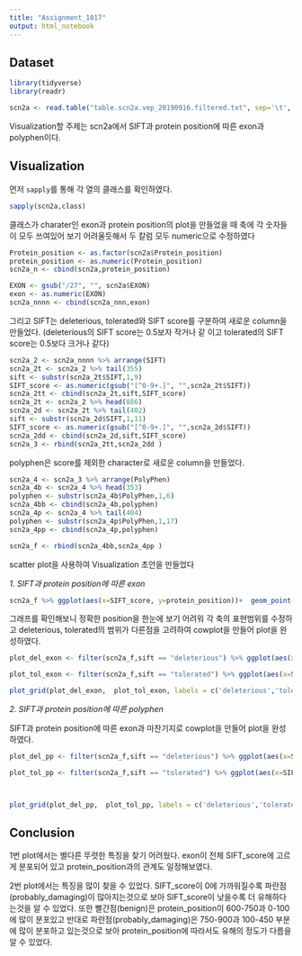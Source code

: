 ```yaml
---
title: "Assignment_1017"
output: html_notebook
---
```


## Dataset

```r
library(tidyverse)
library(readr)

scn2a <- read.table("table.scn2a.vep_20190916.filtered.txt", sep='\t', header = T)

```

Visualization할 주제는 scn2a에서 SIFT과 protein position에 따른 exon과 polyphen이다. 

## Visualization

먼저 `sapply`를 통해 각 열의 클래스를 확인하였다.

```r
sapply(scn2a,class)
```

클래스가 charater인 exon과 protein position의 plot을 만들었을 때 축에 각 숫자들이 모두 쓰여있어 보기 어려울듯해서 두 칼럼 모두 numeric으로 수정하였다

```r
Protein_position <- as.factor(scn2a$Protein_position)
protein_position <- as.numeric(Protein_position)
scn2a_n <- cbind(scn2a,protein_position)

EXON <- gsub("/27", "", scn2a$EXON)
exon <- as.numeric(EXON)
scn2a_nnnn <- cbind(scn2a_nnn,exon)

```

그리고 SIFT는 deleterious, tolerated와 SIFT score를 구분하여 새로운 column을 만들었다.
(deleterious의 SIFT score는 0.5보자 작거나 같 이고 tolerated의 SIFT score는 0.5보다 크거나 같다)

```r
scn2a_2 <- scn2a_nnnn %>% arrange(SIFT)
scn2a_2t <- scn2a_2 %>% tail(355)
sift <- substr(scn2a_2t$SIFT,1,9)
SIFT_score <- as.numeric(gsub("[^0-9+.]", "",scn2a_2t$SIFT))
scn2a_2tt <- cbind(scn2a_2t,sift,SIFT_score)
scn2a_2t <- scn2a_2 %>% head(886)
scn2a_2d <- scn2a_2t %>% tail(402)
sift <- substr(scn2a_2d$SIFT,1,11)
SIFT_score <- as.numeric(gsub("[^0-9+.]", "",scn2a_2d$SIFT))
scn2a_2dd <- cbind(scn2a_2d,sift,SIFT_score)
scn2a_3 <- rbind(scn2a_2tt,scn2a_2dd )
```

polyphen은 score를 제외한 character로 새로운 column을 만들었다.

```r
scn2a_4 <- scn2a_3 %>% arrange(PolyPhen)
scn2a_4b <- scn2a_4 %>% head(353)
polyphen <- substr(scn2a_4b$PolyPhen,1,6)
scn2a_4bb <- cbind(scn2a_4b,polyphen)
scn2a_4p <- scn2a_4 %>% tail(404)
polyphen <- substr(scn2a_4p$PolyPhen,1,17)
scn2a_4pp <- cbind(scn2a_4p,polyphen)

scn2a_f <- rbind(scn2a_4bb,scn2a_4pp )
```


scatter plot을 사용하여 Visualization 초안을 만들었다

*1. SIFT과 protein position에 따른 exon*

```r
scn2a_f %>% ggplot(aes(x=SIFT_score, y=protein_position))+  geom_point(aes(color = exon)) + facet_grid(~sift)
```

그래프를 확인해보니 정확한 position을 한눈에 보기 어려워 각 축의 표현범위를 수정하고 deleterious, tolerated의 범위가 다른점을 고려하여 cowplot을 만들어 plot을 완성하였다.

```r
plot_del_exon <- filter(scn2a_f,sift == "deleterious") %>% ggplot(aes(x=SIFT_score, y=protein_position))+  geom_point(size = 4, aes(color = exon)) + scale_y_continuous(breaks = c(100,200,300,400,500,600,700,800,900)) + labs(x='SIFT score',y = 'Protein position')

plot_tol_exon <- filter(scn2a_f,sift == "tolerated") %>% ggplot(aes(x=SIFT_score, y=protein_position))+  geom_point(size = 4, aes(color = exon)) + scale_y_continuous(breaks = c(100,200,300,400,500,600,700,800,900)) + labs(x='SIFT score',y = 'Protein position')

plot_grid(plot_del_exon,  plot_tol_exon, labels = c('deleterious','tolerated'), label_x = 0.2, ncol = 2)

```

*2. SIFT과 protein position에 따른  polyphen*

SIFT과 protein position에 따른 exon과 마찬기지로 cowplot을 만들어 plot을 완성하였다.

```r
plot_del_pp <- filter(scn2a_f,sift == "deleterious") %>% ggplot(aes(x=SIFT_score, y=protein_position))+  geom_point(size = 2, aes(color = polyphen)) + scale_y_continuous(breaks = c(100,200,300,400,500,600,700,800,900,1000)) + labs(x='SIFT score',y = 'Protein position')

plot_tol_pp <- filter(scn2a_f,sift == "tolerated") %>% ggplot(aes(x=SIFT_score, y=protein_position))+  geom_point(size = 2, aes(color = polyphen)) + scale_y_continuous(breaks = c(100,200,300,400,500,600,700,800,900,1000)) + labs(x='SIFT score',y = 'Protein position') + theme(legend.position = "none")



plot_grid(plot_del_pp,  plot_tol_pp, labels = c('deleterious','tolerated'), label_x = 0.1, ncol = 2)
```

## Conclusion

1번 plot에서는 별다른 뚜렷한 특징을 찾기 어려웠다. exon이 전체 SIFT_score에 고르게 분포되어 있고 protein_position과의 관계도 일정해보였다. 


2번 plot에서는 특징을 많이 찾을 수 있었다. SIFT_score이 0에 가까워질수록 파란점(probably_damaging)이 많아지는것으로 보아 SIFT_score이 낮을수록 더 유해하다는것을 알 수 있었다. 또한 빨간점(benign)은 protein_position이 600-750과 0-100에 많이 분포있고 반대로 파란점(probably_damaging)은 750-900과 100-450 부분에 많이 분포하고 있는것으로 보아 protein_position에 따라서도 유해의 정도가 다름을 알 수 있었다.

